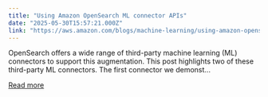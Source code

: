 ```yaml
---
title: "Using Amazon OpenSearch ML connector APIs"
date: "2025-05-30T15:57:21.000Z"
link: "https://aws.amazon.com/blogs/machine-learning/using-amazon-opensearch-ml-connector-apis/"
---
```


OpenSearch offers a wide range of third-party machine learning (ML) connectors to support this augmentation. This post highlights two of these third-party ML connectors. The first connector we demonst...

[Read more](https://aws.amazon.com/blogs/machine-learning/using-amazon-opensearch-ml-connector-apis/)
